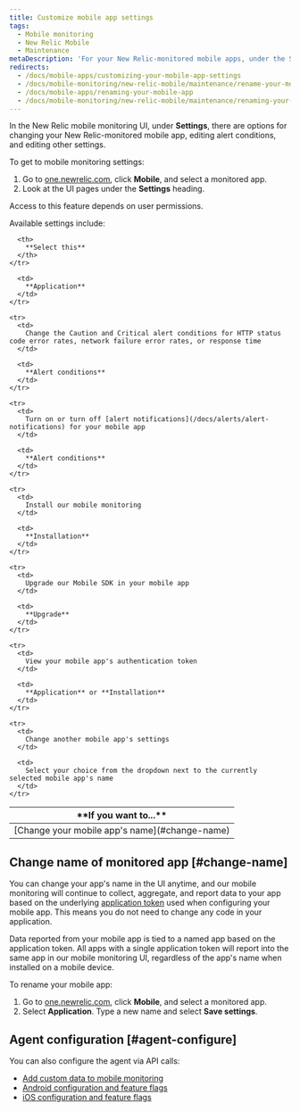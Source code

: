 ```yaml
---
title: Customize mobile app settings
tags:
  - Mobile monitoring
  - New Relic Mobile
  - Maintenance
metaDescription: 'For your New Relic-monitored mobile apps, under the Settings tab there are options for editing various settings.'
redirects:
  - /docs/mobile-apps/customizing-your-mobile-app-settings
  - /docs/mobile-monitoring/new-relic-mobile/maintenance/rename-your-mobile-app
  - /docs/mobile-apps/renaming-your-mobile-app
  - /docs/mobile-monitoring/new-relic-mobile/maintenance/renaming-your-mobile-app
---
```


In the New Relic mobile monitoring UI, under **Settings**, there are options for changing your New Relic-monitored mobile app, editing alert conditions, and editing other settings.

To get to mobile monitoring settings:

1. Go to [one.newrelic.com](https://one.newrelic.com), click **Mobile**, and select a monitored app.
2. Look at the UI pages under the **Settings** heading.

<Callout variant="important">
  Access to this feature depends on user permissions.
</Callout>

Available settings include:

<table>
  <thead>
    <tr>
      <th width={350}>
        **If you want to...**
      </th>

      <th>
        **Select this**
      </th>
    </tr>
  </thead>

  <tbody>
    <tr>
      <td>
        [Change your mobile app's name](#change-name)
      </td>

      <td>
        **Application**
      </td>
    </tr>

    <tr>
      <td>
        Change the Caution and Critical alert conditions for HTTP status code error rates, network failure error rates, or response time
      </td>

      <td>
        **Alert conditions**
      </td>
    </tr>

    <tr>
      <td>
        Turn on or turn off [alert notifications](/docs/alerts/alert-notifications) for your mobile app
      </td>

      <td>
        **Alert conditions**
      </td>
    </tr>

    <tr>
      <td>
        Install our mobile monitoring
      </td>

      <td>
        **Installation**
      </td>
    </tr>

    <tr>
      <td>
        Upgrade our Mobile SDK in your mobile app
      </td>

      <td>
        **Upgrade**
      </td>
    </tr>

    <tr>
      <td>
        View your mobile app's authentication token
      </td>

      <td>
        **Application** or **Installation**
      </td>
    </tr>

    <tr>
      <td>
        Change another mobile app's settings
      </td>

      <td>
        Select your choice from the dropdown next to the currently selected mobile app's name
      </td>
    </tr>
  </tbody>
</table>

## Change name of monitored app [#change-name]

You can change your app's name in the UI anytime, and our mobile monitoring will continue to collect, aggregate, and report data to your app based on the underlying [application token](/docs/mobile-apps/viewing-your-application-token) used when configuring your mobile app. This means you do not need to change any code in your application.

<Callout variant="caution">
  Data reported from your mobile app is tied to a named app based on the application token. All apps with a single application token will report into the same app in our mobile monitoring UI, regardless of the app's name when installed on a mobile device.
</Callout>

To rename your mobile app:

1. Go to [one.newrelic.com](https://one.newrelic.com/), click **Mobile**, and select a monitored app.
2. Select **Application**. Type a new name and select **Save settings**.

## Agent configuration [#agent-configure]

You can also configure the agent via API calls:

* [Add custom data to mobile monitoring](/docs/mobile-monitoring/new-relic-mobile/maintenance/add-custom-data-new-relic-mobile)
* [Android configuration and feature flags](/docs/mobile-monitoring/new-relic-mobile-android/install-configure/android-agent-configuration-feature-flags)
* [iOS configuration and feature flags](/docs/mobile-monitoring/new-relic-mobile-ios/api-guides/ios-agent-configuration-feature-flags)
